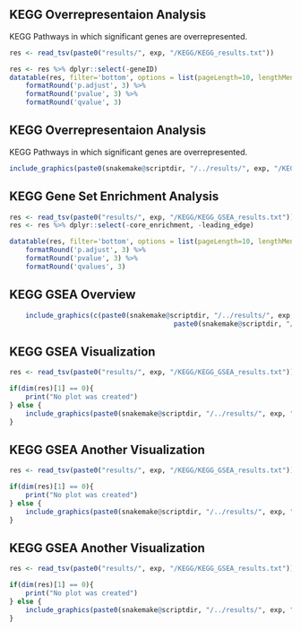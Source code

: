 ## KEGG Overrepresentaion Analysis
KEGG Pathways in which significant genes are overrepresented.

```r

res <- read_tsv(paste0("results/", exp, "/KEGG/KEGG_results.txt"))

res <- res %>% dplyr::select(-geneID)
datatable(res, filter='bottom', options = list(pageLength=10, lengthMenu = c(5, 10, 25), scrollX=T)) %>% 
	formatRound('p.adjust', 3) %>% 
	formatRound('pvalue', 3) %>% 
	formatRound('qvalue', 3)


```

## KEGG Overrepresentaion Analysis
KEGG Pathways in which significant genes are overrepresented.

```r

include_graphics(paste0(snakemake@scriptdir, "/../results/", exp, "/KEGG/over_overview_dot.png"))

```

## KEGG Gene Set Enrichment Analysis

```r

res <- read_tsv(paste0("results/", exp, "/KEGG/KEGG_GSEA_results.txt"))
res <- res %>% dplyr::select(-core_enrichment, -leading_edge)

datatable(res, filter='bottom', options = list(pageLength=10, lengthMenu = c(5, 10, 25), scrollX=T)) %>% 
	formatRound('p.adjust', 3) %>% 
	formatRound('pvalue', 3) %>% 
	formatRound('qvalues', 3)


```

## KEGG GSEA Overview

```r
	include_graphics(c(paste0(snakemake@scriptdir, "/../results/", exp, "/KEGG/gsea_overview_ratio.png"),
										 paste0(snakemake@scriptdir, "/../results/", exp, "/KEGG/gsea_overview_nes.png")))

```

## KEGG GSEA Visualization
```r
res <- read_tsv(paste0("results/", exp, "/KEGG/KEGG_GSEA_results.txt"))

if(dim(res)[1] == 0){
	print("No plot was created")
} else {
	include_graphics(paste0(snakemake@scriptdir, "/../results/", exp, "/KEGG/",res$ID[1], '.kegg_gsea.png'))
}


```



## KEGG GSEA Another Visualization
```r
res <- read_tsv(paste0("results/", exp, "/KEGG/KEGG_GSEA_results.txt"))

if(dim(res)[1] == 0){
	print("No plot was created")
} else {
	include_graphics(paste0(snakemake@scriptdir, "/../results/", exp, "/KEGG/kegg_gsea_",res$ID[1], '_running.png'))
}


```

## KEGG GSEA Another Visualization
```r
res <- read_tsv(paste0("results/", exp, "/KEGG/KEGG_GSEA_results.txt"))

if(dim(res)[1] == 0){
	print("No plot was created")
} else {
	include_graphics(paste0(snakemake@scriptdir, "/../results/", exp, "/KEGG/bar_",res$ID[1], '.png'))
}


```

